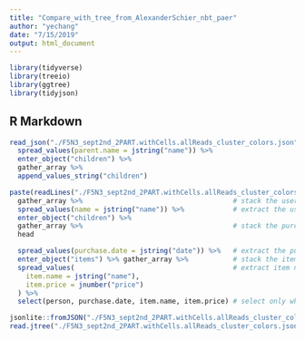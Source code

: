 ```yaml
---
title: "Compare_with_tree_from_AlexanderSchier_nbt_paer"
author: "yechang"
date: "7/15/2019"
output: html_document
---
```


```r
library(tidyverse)
library(treeio)
library(ggtree)
library(tidyjson)
```

## R Markdown

```r
read_json("./F5N3_sept2nd_2PART.withCells.allReads_cluster_colors.json") %>% 
  spread_values(parent.name = jstring("name")) %>% 
  enter_object("children") %>% 
  gather_array %>% 
  append_values_string("children")
```

```r
paste(readLines("./F5N3_sept2nd_2PART.withCells.allReads_cluster_colors.json"), collapse=" ") %>% 
  gather_array %>%                                     # stack the users 
  spread_values(name = jstring("name")) %>%            # extract the user name
  enter_object("children") %>%
  gather_array %>%                                     # stack the purchases
  head

  spread_values(purchase.date = jstring("date")) %>%   # extract the purchase date
  enter_object("items") %>% gather_array %>%           # stack the items
  spread_values(                                       # extract item name and price
    item.name = jstring("name"),
    item.price = jnumber("price")
  ) %>%
  select(person, purchase.date, item.name, item.price) # select only what is needed

jsonlite::fromJSON("./F5N3_sept2nd_2PART.withCells.allReads_cluster_colors.json", simplifyDataFrame=TRUE) %>% 
read.jtree("./F5N3_sept2nd_2PART.withCells.allReads_cluster_colors.json")
```